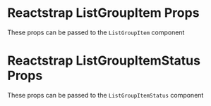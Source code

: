 
<Meta title="Components/List Group Item/Additional Props" />

# Reactstrap ListGroupItem Props

These props can be passed to the `ListGroupItem` component

<ArgTypes of={hidden_RsListGroupItem} />

# Reactstrap ListGroupItemStatus Props

These props can be passed to the `ListGroupItemStatus` component

<ArgTypes of={hidden_RsListGroupItemStatus} />

